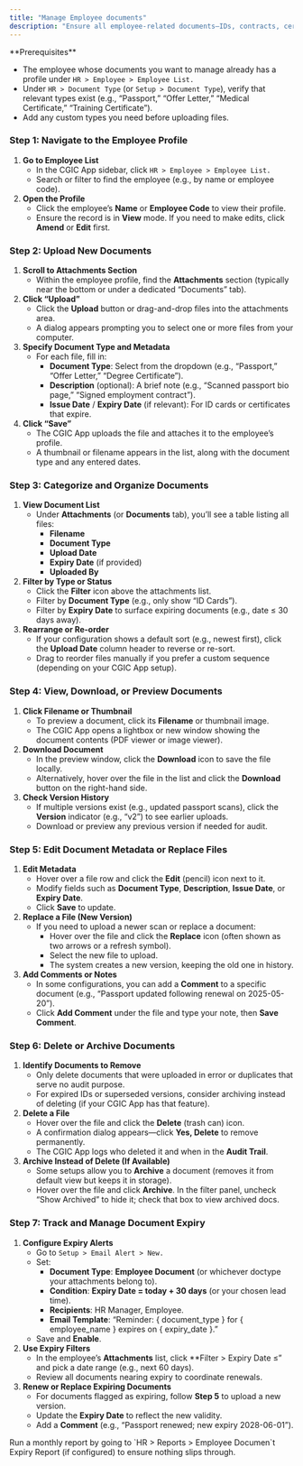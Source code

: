 ```yaml
---
title: "Manage Employee documents"
description: "Ensure all employee-related documents—IDs, contracts, certificates, and more—are uploaded, organized, and tracked in the CGIC App so HR and managers have a centralized, audit-ready repository."
---
```


<Info>
  **Prerequisites**

  - The employee whose documents you want to manage already has a profile under `HR > Employee > Employee List.`
  - Under `HR > Document Type` (or `Setup > Document Type`), verify that relevant types exist (e.g., “Passport,” “Offer Letter,” “Medical Certificate,” “Training Certificate”).
  - Add any custom types you need before uploading files.
</Info>

### Step 1: Navigate to the Employee Profile

1. **Go to Employee List**
   - In the CGIC App sidebar, click `HR > Employee > Employee List.`
   - Search or filter to find the employee (e.g., by name or employee code).
2. **Open the Profile**
   - Click the employee’s **Name** or **Employee Code** to view their profile.
   - Ensure the record is in **View** mode. If you need to make edits, click **Amend** or **Edit** first.

### Step 2: Upload New Documents

1. **Scroll to Attachments Section**
   - Within the employee profile, find the **Attachments** section (typically near the bottom or under a dedicated “Documents” tab).
2. **Click “Upload”**
   - Click the **Upload** button or drag-and-drop files into the attachments area.
   - A dialog appears prompting you to select one or more files from your computer.
3. **Specify Document Type and Metadata**
   - For each file, fill in:
     - **Document Type**: Select from the dropdown (e.g., “Passport,” “Offer Letter,” “Degree Certificate”).
     - **Description** (optional): A brief note (e.g., “Scanned passport bio page,” “Signed employment contract”).
     - **Issue Date** / **Expiry Date** (if relevant): For ID cards or certificates that expire.
4. **Click “Save”**
   - The CGIC App uploads the file and attaches it to the employee’s profile.
   - A thumbnail or filename appears in the list, along with the document type and any entered dates.

### Step 3: Categorize and Organize Documents

1. **View Document List**
   - Under **Attachments** (or **Documents** tab), you’ll see a table listing all files:
     - **Filename**
     - **Document Type**
     - **Upload Date**
     - **Expiry Date** (if provided)
     - **Uploaded By**
2. **Filter by Type or Status**
   - Click the **Filter** icon above the attachments list.
   - Filter by **Document Type** (e.g., only show “ID Cards”).
   - Filter by **Expiry Date** to surface expiring documents (e.g., date ≤ 30 days away).
3. **Rearrange or Re-order**
   - If your configuration shows a default sort (e.g., newest first), click the **Upload Date** column header to reverse or re-sort.
   - Drag to reorder files manually if you prefer a custom sequence (depending on your CGIC App setup).

### Step 4: View, Download, or Preview Documents

1. **Click Filename or Thumbnail**
   - To preview a document, click its **Filename** or thumbnail image.
   - The CGIC App opens a lightbox or new window showing the document contents (PDF viewer or image viewer).
2. **Download Document**
   - In the preview window, click the **Download** icon to save the file locally.
   - Alternatively, hover over the file in the list and click the **Download** button on the right-hand side.
3. **Check Version History**
   - If multiple versions exist (e.g., updated passport scans), click the **Version** indicator (e.g., “v2”) to see earlier uploads.
   - Download or preview any previous version if needed for audit.

### Step 5: Edit Document Metadata or Replace Files

1. **Edit Metadata**
   - Hover over a file row and click the **Edit** (pencil) icon next to it.
   - Modify fields such as **Document Type**, **Description**, **Issue Date**, or **Expiry Date**.
   - Click **Save** to update.
2. **Replace a File (New Version)**
   - If you need to upload a newer scan or replace a document:
     - Hover over the file and click the **Replace** icon (often shown as two arrows or a refresh symbol).
     - Select the new file to upload.
     - The system creates a new version, keeping the old one in history.
3. **Add Comments or Notes**
   - In some configurations, you can add a **Comment** to a specific document (e.g., “Passport updated following renewal on 2025-05-20”).
   - Click **Add Comment** under the file and type your note, then **Save Comment**.

### Step 6: Delete or Archive Documents

1. **Identify Documents to Remove**
   - Only delete documents that were uploaded in error or duplicates that serve no audit purpose.
   - For expired IDs or superseded versions, consider archiving instead of deleting (if your CGIC App has that feature).
2. **Delete a File**
   - Hover over the file and click the **Delete** (trash can) icon.
   - A confirmation dialog appears—click **Yes, Delete** to remove permanently.
   - The CGIC App logs who deleted it and when in the **Audit Trail**.
3. **Archive Instead of Delete (If Available)**
   - Some setups allow you to **Archive** a document (removes it from default view but keeps it in storage).
   - Hover over the file and click **Archive**. In the filter panel, uncheck “Show Archived” to hide it; check that box to view archived docs.

### Step 7: Track and Manage Document Expiry

1. **Configure Expiry Alerts**
   - Go to `Setup > Email Alert > New.`
   - Set:
     - **Document Type**: **Employee Document** (or whichever doctype your attachments belong to).
     - **Condition**: **Expiry Date = today \+ 30 days** (or your chosen lead time).
     - **Recipients**: HR Manager, Employee.
     - **Email Template**: “Reminder: { document_type } for { employee_name } expires on { expiry_date }.”
   - Save and **Enable**.
2. **Use Expiry Filters**
   - In the employee’s **Attachments** list, click \*\*Filter \> Expiry Date ≤” and pick a date range (e.g., next 60 days).
   - Review all documents nearing expiry to coordinate renewals.
3. **Renew or Replace Expiring Documents**
   - For documents flagged as expiring, follow **Step 5** to upload a new version.
   - Update the **Expiry Date** to reflect the new validity.
   - Add a **Comment** (e.g., “Passport renewed; new expiry 2028-06-01”).

<Tip>
  Run a monthly report by going to `HR > Reports > Employee Documen`t Expiry Report (if configured) to ensure nothing slips through.
</Tip>